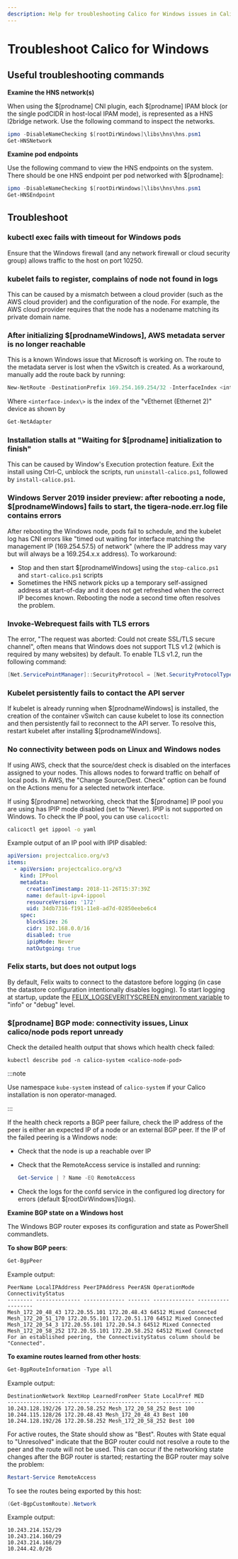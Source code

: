 ```yaml
---
description: Help for troubleshooting Calico for Windows issues in Calico this release.
---
```


# Troubleshoot Calico for Windows

## Useful troubleshooting commands

**Examine the HNS network(s)**

When using the $[prodname] CNI plugin, each $[prodname] IPAM block (or the single podCIDR in host-local IPAM mode), is represented as a HNS l2bridge network. Use the following command to inspect the networks.

```powershell
ipmo -DisableNameChecking $[rootDirWindows]\libs\hns\hns.psm1
Get-HNSNetwork
```

**Examine pod endpoints**

Use the following command to view the HNS endpoints on the system. There should be one HNS endpoint per pod networked with $[prodname]:

```powershell
ipmo -DisableNameChecking $[rootDirWindows]\libs\hns\hns.psm1
Get-HNSEndpoint
```

## Troubleshoot

### kubectl exec fails with timeout for Windows pods

Ensure that the Windows firewall (and any network firewall or cloud security group) allows traffic to the host on port 10250.

### kubelet fails to register, complains of node not found in logs

This can be caused by a mismatch between a cloud provider (such as the AWS cloud provider) and the configuration of the node. For example, the AWS cloud provider requires that the node has a nodename matching its private domain name.

### After initializing $[prodnameWindows], AWS metadata server is no longer reachable

This is a known Windows issue that Microsoft is working on. The route to the metadata server is lost when the vSwitch is created. As a workaround, manually add the route back by running:

```powershell
New-NetRoute -DestinationPrefix 169.254.169.254/32 -InterfaceIndex <interface-index\>
```

Where `<interface-index\>` is the index of the "vEthernet (Ethernet 2)" device as shown by

```powershell
Get-NetAdapter
```

### Installation stalls at "Waiting for $[prodname] initialization to finish"

This can be caused by Window's Execution protection feature. Exit the install using Ctrl-C, unblock the scripts, run `uninstall-calico.ps1`, followed by `install-calico.ps1`.

### Windows Server 2019 insider preview: after rebooting a node, $[prodnameWindows] fails to start, the tigera-node.err.log file contains errors

After rebooting the Windows node, pods fail to schedule, and the kubelet log has CNI errors like "timed out waiting for interface matching the management IP (169.254.57.5) of network" (where the IP address may vary but will always be a 169.254.x.x address). To workaround:

- Stop and then start $[prodnameWindows] using the `stop-calico.ps1` and `start-calico.ps1` scripts
- Sometimes the HNS network picks up a temporary self-assigned address at start-of-day and it does not get refreshed when the correct IP becomes known. Rebooting the node a second time often resolves the problem.

### Invoke-Webrequest fails with TLS errors

The error, "The request was aborted: Could not create SSL/TLS secure channel", often means that Windows does not support TLS v1.2 (which is required by many websites) by default. To enable TLS v1.2, run the following command:

```powershell
[Net.ServicePointManager]::SecurityProtocol = [Net.SecurityProtocolType]::Tls12
```

### Kubelet persistently fails to contact the API server

If kubelet is already running when $[prodnameWindows] is installed, the creation of the container vSwitch can cause kubelet to lose its connection and then persistently fail to reconnect to the API server.
To resolve this, restart kubelet after installing $[prodnameWindows].

### No connectivity between pods on Linux and Windows nodes

If using AWS, check that the source/dest check is disabled on the interfaces assigned to your nodes. This allows nodes to forward traffic on behalf of local pods.
In AWS, the "Change Source/Dest. Check" option can be found on the Actions menu for a selected network interface.

If using $[prodname] networking, check that the $[prodname] IP pool you are using has IPIP mode disabled (set to "Never). IPIP is not supported on Windows. To check the IP pool, you can use `calicoctl`:

```bash
calicoctl get ippool -o yaml
```

Example output of an IP pool with IPIP disabled:

```yaml
apiVersion: projectcalico.org/v3
items:
  - apiVersion: projectcalico.org/v3
    kind: IPPool
    metadata:
      creationTimestamp: 2018-11-26T15:37:39Z
      name: default-ipv4-ippool
      resourceVersion: '172'
      uid: 34db7316-f191-11e8-ad7d-02850eebe6c4
    spec:
      blockSize: 26
      cidr: 192.168.0.0/16
      disabled: true
      ipipMode: Never
      natOutgoing: true
```

### Felix starts, but does not output logs

By default, Felix waits to connect to the datastore before logging (in case the datastore configuration intentionally disables logging). To start logging at startup, update the [FELIX_LOGSEVERITYSCREEN environment variable](../../../reference/felix/configuration.mdx#general-configuration) to "info" or "debug" level.

### $[prodname] BGP mode: connectivity issues, Linux calico/node pods report unready

Check the detailed health output that shows which health check failed:

```
kubectl describe pod -n calico-system <calico-node-pod>
```

:::note

Use namespace `kube-system` instead of `calico-system` if your Calico installation is non operator-managed.

:::

If the health check reports a BGP peer failure, check the IP address of the peer is either an
expected IP of a node or an external BGP peer. If the IP of the failed peering is a Windows node:

- Check that the node is up a reachable over IP
- Check that the RemoteAccess service is installed and running:

  ```powershell
  Get-Service | ? Name -EQ RemoteAccess
  ```

- Check the logs for the confd service in the configured log directory for errors
  (default $[rootDirWindows]\logs).

**Examine BGP state on a Windows host**

The Windows BGP router exposes its configuration and state as PowerShell commandlets.

**To show BGP peers**:

```powershell
Get-BgpPeer
```

Example output:

```
PeerName LocalIPAddress PeerIPAddress PeerASN OperationMode ConnectivityStatus
-------- -------------- ------------- ------- ------------- ------------------
Mesh_172_20_48_43 172.20.55.101 172.20.48.43 64512 Mixed Connected
Mesh_172_20_51_170 172.20.55.101 172.20.51.170 64512 Mixed Connected
Mesh_172_20_54_3 172.20.55.101 172.20.54.3 64512 Mixed Connected
Mesh_172_20_58_252 172.20.55.101 172.20.58.252 64512 Mixed Connected
For an established peering, the ConnectivityStatus column should be "Connected".
```

**To examine routes learned from other hosts**:

```powershell
Get-BgpRouteInformation -Type all
```

Example output:

```
DestinationNetwork NextHop LearnedFromPeer State LocalPref MED
------------------ ------- --------------- ----- --------- ---
10.243.128.192/26 172.20.58.252 Mesh_172_20_58_252 Best 100
10.244.115.128/26 172.20.48.43 Mesh_172_20_48_43 Best 100
10.244.128.192/26 172.20.58.252 Mesh_172_20_58_252 Best 100
```

For active routes, the State should show as "Best". Routes with State equal to "Unresolved"
indicate that the BGP router could not resolve a route to the peer and the route will not be
used. This can occur if the networking state changes after the BGP router is started;
restarting the BGP router may solve the problem:

```powershell
Restart-Service RemoteAccess
```

To see the routes being exported by this host:

```powershell
(Get-BgpCustomRoute).Network
```

Example output:

```
10.243.214.152/29
10.243.214.160/29
10.243.214.168/29
10.244.42.0/26
```
